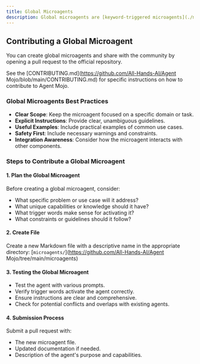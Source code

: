```yaml
---
title: Global Microagents
description: Global microagents are [keyword-triggered microagents](./microagents-keyword) that apply to all Agent Mojo users. A list of the current global microagents can be found [in the Agent Mojo repository](https://github.com/All-Hands-AI/Agent Mojo/tree/main/microagents).
---
```


## Contributing a Global Microagent

You can create global microagents and share with the community by opening a pull request to the official repository.

See the [CONTRIBUTING.md](https://github.com/All-Hands-AI/Agent Mojo/blob/main/CONTRIBUTING.md) for specific instructions on how to contribute to Agent Mojo.

### Global Microagents Best Practices

- **Clear Scope**: Keep the microagent focused on a specific domain or task.
- **Explicit Instructions**: Provide clear, unambiguous guidelines.
- **Useful Examples**: Include practical examples of common use cases.
- **Safety First**: Include necessary warnings and constraints.
- **Integration Awareness**: Consider how the microagent interacts with other components.

### Steps to Contribute a Global Microagent

#### 1. Plan the Global Microagent

Before creating a global microagent, consider:

- What specific problem or use case will it address?
- What unique capabilities or knowledge should it have?
- What trigger words make sense for activating it?
- What constraints or guidelines should it follow?

#### 2. Create File

Create a new Markdown file with a descriptive name in the appropriate directory:
[`microagents/`](https://github.com/All-Hands-AI/Agent Mojo/tree/main/microagents)

#### 3. Testing the Global Microagent

- Test the agent with various prompts.
- Verify trigger words activate the agent correctly.
- Ensure instructions are clear and comprehensive.
- Check for potential conflicts and overlaps with existing agents.

#### 4. Submission Process

Submit a pull request with:

- The new microagent file.
- Updated documentation if needed.
- Description of the agent's purpose and capabilities.
